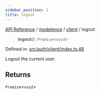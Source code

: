```yaml
---
sidebar_position: 1
title: logout
---
```


[API Reference](/api-reference/modelence/client/functions/../../../index) / [modelence](/api-reference/modelence/client/functions/../../index) / [client](/api-reference/modelence/client/functions/../index) / logout

> **logout**(): `Promise`\<`void`\>

Defined in: [src/auth/client/index.ts:48](https://github.com/modelence/modelence/blob/794a3f95b63a9facc0caf4230808b49852778da0/packages/modelence/src/auth/client/index.ts#L48)

Logout the current user.

## Returns

`Promise`\<`void`\>
